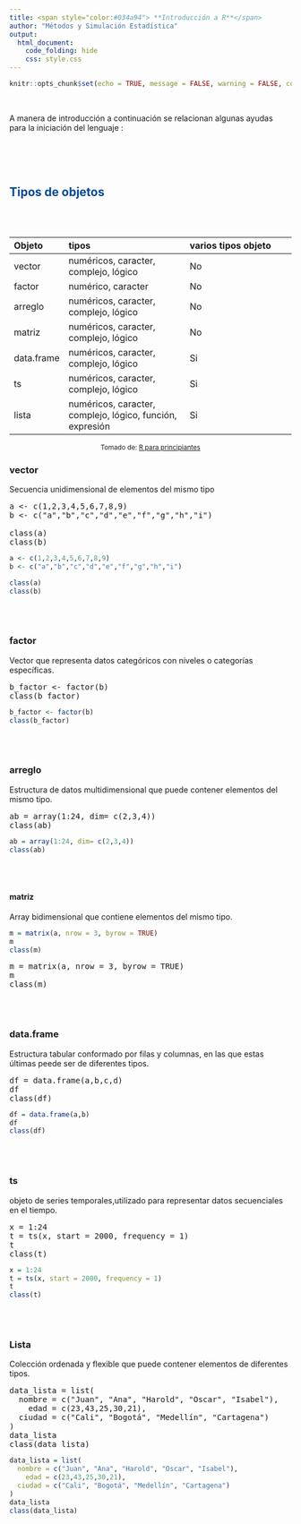 ```yaml
---
title: <span style="color:#034a94"> **Introducción a R**</span>
author: "Métodos y Simulación Estadística"
output:
  html_document:
    code_folding: hide
    css: style.css
---
```


```r
knitr::opts_chunk$set(echo = TRUE, message = FALSE, warning = FALSE, comment = NA)

```

</br>

A manera de introducción a  continuación se relacionan algunas ayudas para la iniciación del lenguaje :

<br/><br/><br/>

## <span style="color:#034a94">**Tipos de objetos**</span>

<br/><br/>

| Objeto      | tipos                                          | varios tipos objeto                       |
|:------------|:-----------------------------------------------|:------------------------------------------|
|  vector     | numéricos, caracter, complejo, lógico          | No                                        |
|  factor     | numérico, caracter                             | No                                        |
|  arreglo    | numéricos, caracter, complejo, lógico          | No                                        |
|  matriz     | numéricos, caracter, complejo, lógico          | No                                        |
|  data.frame | numéricos, caracter, complejo, lógico          | Si                                        |
|  ts         | numéricos, caracter, complejo, lógico          | Si                                        |
|  lista      | numéricos, caracter, complejo, lógico, función, expresión  | Si                            |

<center>
<sub>
Tomado de: [R para principiantes](https://bookdown.org/jboscomendoza/r-principiantes4/)
</sub>
</center>

### **vector**

Secuencia unidimensional de elementos del mismo tipo

<pre>
a <- c(1,2,3,4,5,6,7,8,9) 
b <- c("a","b","c","d","e","f","g","h","i") 

class(a)
class(b)
</pre>

```r
a <- c(1,2,3,4,5,6,7,8,9)
b <- c("a","b","c","d","e","f","g","h","i")

class(a)
class(b)

```


<br><br>

### **factor**

Vector que representa datos categóricos con niveles o categorías específicas.


<pre>
b_factor <- factor(b)
class(b_factor)
</pre>



```r
b_factor <- factor(b)
class(b_factor)
```

<br><br>


### **arreglo**

Estructura de datos multidimensional que puede contener elementos del mismo tipo.


<pre>
ab = array(1:24, dim= c(2,3,4))
class(ab)
</pre>


```r
ab = array(1:24, dim= c(2,3,4))
class(ab)
```



<br><br>

#### **matriz**

Array bidimensional que contiene elementos del mismo tipo.

```r
m = matrix(a, nrow = 3, byrow = TRUE)
m
class(m)
```

<pre>
m = matrix(a, nrow = 3, byrow = TRUE)
m
class(m)
</pre>


<br><br>

### **data.frame**

Estructura tabular conformado por filas y columnas, en las que estas últimas peede ser de diferentes tipos.


<pre>
df = data.frame(a,b,c,d)
df
class(df)
</pre>

```r
df = data.frame(a,b)
df
class(df)
```

<br><br>

### **ts**  

objeto de series temporales,utilizado para representar datos secuenciales en el tiempo.

<pre>
x = 1:24
t = ts(x, start = 2000, frequency = 1) 
t
class(t)
</pre>


```r
x = 1:24
t = ts(x, start = 2000, frequency = 1) 
t
class(t)
```
  
  
<br><br>

### **Lista**

Colección ordenada y flexible que puede contener elementos de diferentes tipos.

<pre>
data_lista = list(
  nombre = c("Juan", "Ana", "Harold", "Oscar", "Isabel"),
    edad = c(23,43,25,30,21),
  ciudad = c("Cali", "Bogotá", "Medellín", "Cartagena")
)
data_lista
class(data_lista)
</pre>

```r
data_lista = list(
  nombre = c("Juan", "Ana", "Harold", "Oscar", "Isabel"),
    edad = c(23,43,25,30,21),
  ciudad = c("Cali", "Bogotá", "Medellín", "Cartagena")
)
data_lista
class(data_lista)
```




